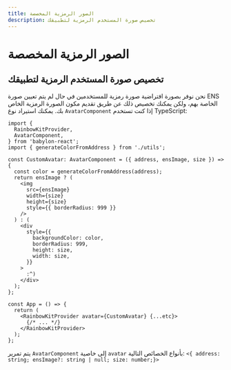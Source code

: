 ```yaml
---
title: الصور الرمزية المخصصة
description: تخصيص صورة المستخدم الرمزية لتطبيقك
---
```


# الصور الرمزية المخصصة

## تخصيص صورة المستخدم الرمزية لتطبيقك

نحن نوفر بصورة افتراضية صورة رمزية للمستخدمين في حال لم يتم تعيين صورة ENS الخاصة بهم، ولكن يمكنك تخصيص ذلك عن طريق تقديم مكون الصورة الرمزية الخاص بك. يمكنك استيراد نوع `AvatarComponent` إذا كنت تستخدم TypeScript:

```tsx
import {
  RainbowKitProvider,
  AvatarComponent,
} from 'babylon-react';
import { generateColorFromAddress } from './utils';

const CustomAvatar: AvatarComponent = ({ address, ensImage, size }) => {
  const color = generateColorFromAddress(address);
  return ensImage ? (
    <img
      src={ensImage}
      width={size}
      height={size}
      style={{ borderRadius: 999 }}
    />
  ) : (
    <div
      style={{
        backgroundColor: color,
        borderRadius: 999,
        height: size,
        width: size,
      }}
    >
      :^)
    </div>
  );
};

const App = () => {
  return (
    <RainbowKitProvider avatar={CustomAvatar} {...etc}>
      {/* ... */}
    </RainbowKitProvider>
  );
};
```

يتم تمرير `AvatarComponent` إلى خاصية `avatar` بأنواع الخصائص التالية: `<{ address: string; ensImage?: string | null; size: number;}>`
